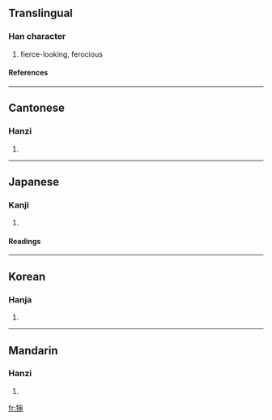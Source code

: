 {{see|狰}}

==Translingual==
===Han character===
{{Han char|rn=94|rad=犬|as=08|sn=11|four=4225<sub>7</sub>|canj=大竹月尸木 (KHBSD)}}
# fierce-looking, ferocious
====References====
{{Han ref|kx=0713.230|dkj=20495|dj=1125.170|hdz=21354.041|uh=7319|ud=29465|bh=B275|bd=45685}}

----
==Cantonese==
===Hanzi===
{{yue-hanzi|jyut=|y=jaang1, jang1}}
# {{defn|Cantonese}}

----
==Japanese==
===Kanji===
{{ja-kanji|grade=|rs=犬08}}
# {{defn|Japanese}} 
====Readings====
{{ja-readings|on=[[そう]] (sō), [[しょう]] (shō), [[じょう]] (jō)|kun=|nanori=}}

----
==Korean==
===Hanja===
{{ko-hanja|hangeul=쟁|eumhun=|rv=jaeng|mr=chaeng|y=cayng}}
# {{defn|Korean}}

----
==Mandarin==
===Hanzi===
{{cmn-hanzi|sim=狰|pin=[[zhēng]] (zheng1)|wg=cheng<sup>1</sup>}}
# {{defn|Mandarin}}

[[fr:猙]]